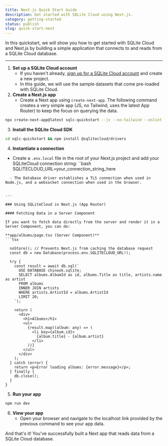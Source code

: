 ```yaml
---
title: Next.js Quick Start Guide
description: Get started with SQLite Cloud using Next.js.
category: getting-started
status: publish
slug: quick-start-next
---
```


In this quickstart, we will show you how to get started with SQLite Cloud and Next.js by building a simple application that connects to and reads from a SQLite Cloud database.

---

1. **Set up a SQLite Cloud account**
   - If you haven't already, [sign up for a SQLite Cloud account](https://dashboard.sqlitecloud.io/auth/sign-in) and create a new project.
   - In this guide, we will use the sample datasets that come pre-loaded with SQLite Cloud.
2. **Create a Next.js app**
   - Create a Next app using ```create-next-app```. The following command creates a very simple app (JS, no Tailwind, uses the latest App Router) to keep the focus on querying the data. 
```bash
npx create-next-app@latest sqlc-quickstart --js --no-tailwind --eslint --app --src-dir --import-alias "@/*" --use-npm
```
3. **Install the SQLite Cloud SDK**
```bash
cd sqlc-quickstart && npm install @sqlitecloud/drivers
```
4. **Instantiate a connection**
  - Create a `.env.local` file in the root of your Next.js project and add your SQLiteCloud connection string:
``bash
SQLITECLOUD_URL=your_connection_string_here
```
  - The Database driver establishes a TLS connection when used in Node.js, and a websocket connection when used in the browser. 


--- 

### Using SQLiteCloud in Next.js (App Router)

#### Fetching Data in a Server Component

If you want to fetch data directly from the server and render it in a Server Component, you can do:

**app/albums/page.tsx (Server Component)**
```tsx

  noStore(); // Prevents Next.js from caching the database request
  const db = new Database(process.env.SQLITECLOUD_URL!);
  
  try {
    const result = await db.sql(`
      USE DATABASE chinook.sqlite; 
      SELECT albums.AlbumId as id, albums.Title as title, artists.name as artist
      FROM albums 
      INNER JOIN artists 
      WHERE artists.ArtistId = albums.ArtistId
      LIMIT 20;
    `);
    
    return (
      <div>
        <h1>Albums</h1>
        <ul>
          {result.map((album: any) => (
            <li key={album.id}>
              {album.title} - {album.artist}
            </li>
          ))}
        </ul>
      </div>
    );
  } catch (error) {
    return <p>Error loading albums: {error.message}</p>;
  } finally {
    db.close();
  }
}
```



5. **Run your app**
```bash
npm run dev
```
6. **View your app**
   - Open your browser and navigate to the localhost link provided by the previous command to see your app data.

And that's it! You've successfully built a Next app that reads data from a SQLite Cloud database.